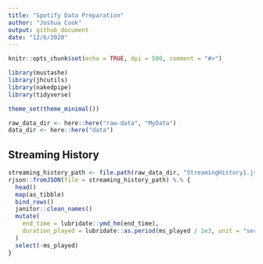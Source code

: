 ```yaml
---
title: "Spotify Data Preparation"
author: "Joshua Cook"
output: github_document
date: "12/6/2020"
---
```


```r
knitr::opts_chunk$set(echo = TRUE, dpi = 500, comment = "#>")

library(mustashe)
library(jhcutils)
library(nakedpipe)
library(tidyverse)

theme_set(theme_minimal())

raw_data_dir <- here::here("raw-data", "MyData")
data_dir <- here::here("data")
```

## Streaming History

```r
streaming_history_path <- file.path(raw_data_dir, "StreamingHistory1.json")
rjson::fromJSON(file = streaming_history_path) %.% {
  head()
  map(as_tibble)
  bind_rows()
  janitor::clean_names()
  mutate(
    end_time = lubridate::ymd_hm(end_time),
    duration_played = lubridate::as.period(ms_played / 1e3, unit = "seconds")
  )
  select(-ms_played)
}
```
